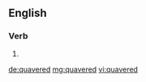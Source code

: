 ==English==

===Verb===
{{head|en}}

# {{en-past of|quaver}}

[[de:quavered]]
[[mg:quavered]]
[[vi:quavered]]
